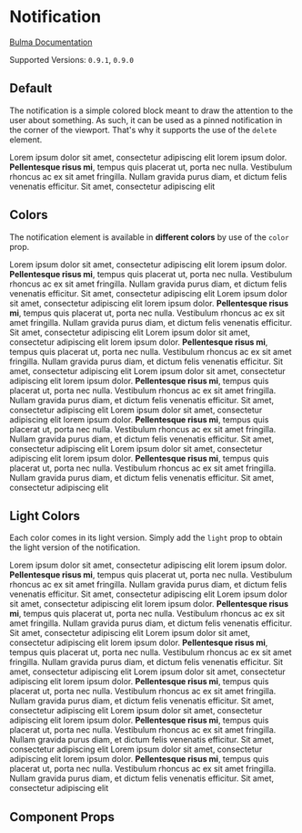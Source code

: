 

<Meta title="Elements/Notification" component={Notification} />

# Notification

[Bulma Documentation](https://bulma.io/documentation/elements/notification/)

Supported Versions: `0.9.1`, `0.9.0`

## Default

The notification is a simple colored block meant to draw the attention to the user about something. As such, it can be used as a pinned notification in the corner of the viewport. That's why it supports the use of the `delete` element.

<Canvas>
  <Story name="Default">
    <Notification>
      <Delete />
      Lorem ipsum dolor sit amet, consectetur adipiscing elit lorem ipsum dolor. <strong>Pellentesque risus mi</strong>, tempus quis placerat ut, porta nec nulla. Vestibulum rhoncus ac ex sit amet fringilla. Nullam gravida purus diam, et dictum <a>felis venenatis</a> efficitur. Sit amet, consectetur adipiscing elit
    </Notification>
  </Story>
</Canvas>

## Colors

The notification element is available in **different colors** by use of the `color` prop.

<Canvas>
  <Story name="Colors">
    <Notification color="primary">
      <Delete />
      Lorem ipsum dolor sit amet, consectetur adipiscing elit lorem ipsum dolor. <strong>Pellentesque risus mi</strong>, tempus quis placerat ut, porta nec nulla. Vestibulum rhoncus ac ex sit amet fringilla. Nullam gravida purus diam, et dictum <a>felis venenatis</a> efficitur. Sit amet, consectetur adipiscing elit
    </Notification>
    <Notification color="link">
      <Delete />
      Lorem ipsum dolor sit amet, consectetur adipiscing elit lorem ipsum dolor. <strong>Pellentesque risus mi</strong>, tempus quis placerat ut, porta nec nulla. Vestibulum rhoncus ac ex sit amet fringilla. Nullam gravida purus diam, et dictum <a>felis venenatis</a> efficitur. Sit amet, consectetur adipiscing elit
    </Notification>
    <Notification color="info">
      <Delete />
      Lorem ipsum dolor sit amet, consectetur adipiscing elit lorem ipsum dolor. <strong>Pellentesque risus mi</strong>, tempus quis placerat ut, porta nec nulla. Vestibulum rhoncus ac ex sit amet fringilla. Nullam gravida purus diam, et dictum <a>felis venenatis</a> efficitur. Sit amet, consectetur adipiscing elit
    </Notification>
    <Notification color="success">
      <Delete />
      Lorem ipsum dolor sit amet, consectetur adipiscing elit lorem ipsum dolor. <strong>Pellentesque risus mi</strong>, tempus quis placerat ut, porta nec nulla. Vestibulum rhoncus ac ex sit amet fringilla. Nullam gravida purus diam, et dictum <a>felis venenatis</a> efficitur. Sit amet, consectetur adipiscing elit
    </Notification>
    <Notification color="warning">
      <Delete />
      Lorem ipsum dolor sit amet, consectetur adipiscing elit lorem ipsum dolor. <strong>Pellentesque risus mi</strong>, tempus quis placerat ut, porta nec nulla. Vestibulum rhoncus ac ex sit amet fringilla. Nullam gravida purus diam, et dictum <a>felis venenatis</a> efficitur. Sit amet, consectetur adipiscing elit
    </Notification>
    <Notification color="danger">
      <Delete />
      Lorem ipsum dolor sit amet, consectetur adipiscing elit lorem ipsum dolor. <strong>Pellentesque risus mi</strong>, tempus quis placerat ut, porta nec nulla. Vestibulum rhoncus ac ex sit amet fringilla. Nullam gravida purus diam, et dictum <a>felis venenatis</a> efficitur. Sit amet, consectetur adipiscing elit
    </Notification>
  </Story>
</Canvas>

## Light Colors

Each color comes in its light version. Simply add the `light` prop to obtain the light version of the notification.

<Canvas>
  <Story name="Light Colors">
    <Notification color="primary" light>
      <Delete />
      Lorem ipsum dolor sit amet, consectetur adipiscing elit lorem ipsum dolor. <strong>Pellentesque risus mi</strong>, tempus quis placerat ut, porta nec nulla. Vestibulum rhoncus ac ex sit amet fringilla. Nullam gravida purus diam, et dictum <a>felis venenatis</a> efficitur. Sit amet, consectetur adipiscing elit
    </Notification>
    <Notification color="link" light>
      <Delete />
      Lorem ipsum dolor sit amet, consectetur adipiscing elit lorem ipsum dolor. <strong>Pellentesque risus mi</strong>, tempus quis placerat ut, porta nec nulla. Vestibulum rhoncus ac ex sit amet fringilla. Nullam gravida purus diam, et dictum <a>felis venenatis</a> efficitur. Sit amet, consectetur adipiscing elit
    </Notification>
    <Notification color="info" light>
      <Delete />
      Lorem ipsum dolor sit amet, consectetur adipiscing elit lorem ipsum dolor. <strong>Pellentesque risus mi</strong>, tempus quis placerat ut, porta nec nulla. Vestibulum rhoncus ac ex sit amet fringilla. Nullam gravida purus diam, et dictum <a>felis venenatis</a> efficitur. Sit amet, consectetur adipiscing elit
    </Notification>
    <Notification color="success" light>
      <Delete />
      Lorem ipsum dolor sit amet, consectetur adipiscing elit lorem ipsum dolor. <strong>Pellentesque risus mi</strong>, tempus quis placerat ut, porta nec nulla. Vestibulum rhoncus ac ex sit amet fringilla. Nullam gravida purus diam, et dictum <a>felis venenatis</a> efficitur. Sit amet, consectetur adipiscing elit
    </Notification>
    <Notification color="warning" light>
      <Delete />
      Lorem ipsum dolor sit amet, consectetur adipiscing elit lorem ipsum dolor. <strong>Pellentesque risus mi</strong>, tempus quis placerat ut, porta nec nulla. Vestibulum rhoncus ac ex sit amet fringilla. Nullam gravida purus diam, et dictum <a>felis venenatis</a> efficitur. Sit amet, consectetur adipiscing elit
    </Notification>
    <Notification color="danger" light>
      <Delete />
      Lorem ipsum dolor sit amet, consectetur adipiscing elit lorem ipsum dolor. <strong>Pellentesque risus mi</strong>, tempus quis placerat ut, porta nec nulla. Vestibulum rhoncus ac ex sit amet fringilla. Nullam gravida purus diam, et dictum <a>felis venenatis</a> efficitur. Sit amet, consectetur adipiscing elit
    </Notification>
  </Story>
</Canvas>

## Component Props

<ArgsTable of={Notification} />
